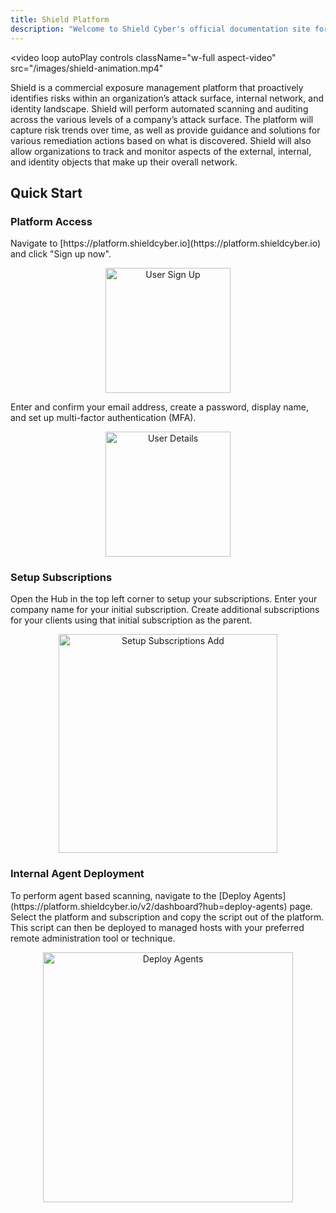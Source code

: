 ```yaml
---
title: Shield Platform
description: "Welcome to Shield Cyber's official documentation site for the Shield Continuous Threat and Exposure Management platform."
---
```



<video loop autoPlay
  controls
  className="w-full aspect-video"
  src="/images/shield-animation.mp4"
></video>


Shield is a commercial exposure management platform that proactively identifies risks within an organization’s attack surface, internal network, and identity landscape. Shield will perform automated scanning and auditing across the various levels of a company’s attack surface. The platform will capture risk trends over time, as well as provide guidance and solutions for various remediation actions based on what is discovered. Shield will also allow organizations to track and monitor aspects of the external, internal, and identity objects that make up their overall network.

## Quick Start

### Platform Access
<AccordionGroup>
<Accordion title="Navigate to the Shield platform" icon="browser">
    Navigate to [https://platform.shieldcyber.io](https://platform.shieldcyber.io) and click "Sign up now".
    <p align="center">
      <img src="/images/user-sign-up.png" alt="User Sign Up" width="200"/>
    </p>
</Accordion>

<Accordion title="Create your Shield account" icon="lock">
    Enter and confirm your email address, create a password, display name, and set up multi-factor authentication (MFA).
    <p align="center">
      <img src="/images/user-details.png" alt="User Details" width="200"/>
    </p>
  </Accordion>
</AccordionGroup>

### Setup Subscriptions
<AccordionGroup>
<Accordion title="Setup your subscription(s)" icon="folder-plus">
    Open the Hub in the top left corner to setup your subscriptions.  Enter your company name for your initial subscription.  Create additional subscriptions for your clients using that initial subscription as the parent.
    <p align="center">
      <img src="/images/setup-subscriptions-add.png" alt="Setup Subscriptions Add" width="350"/>
    </p>
</Accordion>

### Internal Agent Deployment
<Accordion title="Internal Agent Deployment" icon="laptop">
    To perform agent based scanning, navigate to the [Deploy Agents](https://platform.shieldcyber.io/v2/dashboard?hub=deploy-agents) page.  Select the platform and subscription and copy the script out of the platform.  This script can then be deployed to managed hosts with your preferred remote administration tool or technique.
    <p align="center">
      <img src="/images/deploy-agents.png" alt="Deploy Agents" width="400"/>
    </p>
</Accordion>